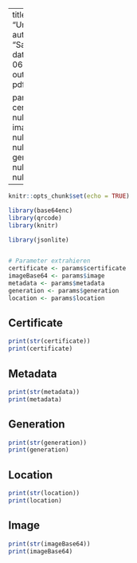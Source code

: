 
---
title: "Untitled"
author: "Santhosh"
date: "2025-06-20"
output: pdf_document

params:
  certificate: null
  imageBase64: null
  metadata: null
  generation: null
  location: null
---


```{r setup, include=FALSE}
knitr::opts_chunk$set(echo = TRUE)
```

```{r}
library(base64enc)
library(qrcode)
library(knitr)
```

```{r}
library(jsonlite)


# Parameter extrahieren
certificate <- params$certificate
imageBase64 <- params$image
metadata <- params$metadata
generation <- params$generation
location <- params$location
```

## Certificate

```{r}
print(str(certificate))
print(certificate)
```

## Metadata

```{r}
print(str(metadata))
print(metadata)
```

## Generation

```{r}
print(str(generation))
print(generation)
```

## Location

```{r}
print(str(location))
print(location)
```


## Image

```{r}
print(str(imageBase64))
print(imageBase64)
```
